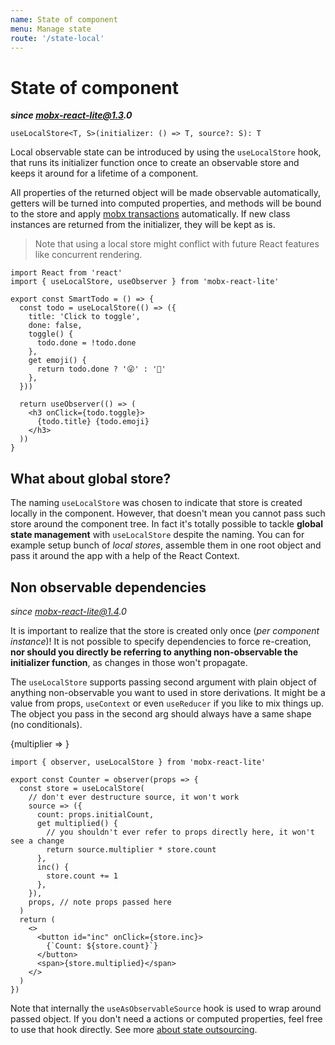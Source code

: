 ```yaml
---
name: State of component
menu: Manage state
route: '/state-local'
---
```



# State of component

**_since mobx-react-lite@1.3.0_**

```
useLocalStore<T, S>(initializer: () => T, source?: S): T
```

Local observable state can be introduced by using the `useLocalStore` hook, that runs its initializer function once to create an observable store and keeps it around for a lifetime of a component.

All properties of the returned object will be made observable automatically, getters will be turned into computed properties, and methods will be bound to the store and apply [mobx transactions][actions] automatically. If new class instances are returned from the initializer, they will be kept as is.

> Note that using a local store might conflict with future React features like concurrent rendering.


```tsx
import React from 'react'
import { useLocalStore, useObserver } from 'mobx-react-lite'

export const SmartTodo = () => {
  const todo = useLocalStore(() => ({
    title: 'Click to toggle',
    done: false,
    toggle() {
      todo.done = !todo.done
    },
    get emoji() {
      return todo.done ? '😜' : '🏃'
    },
  }))

  return useObserver(() => (
    <h3 onClick={todo.toggle}>
      {todo.title} {todo.emoji}
    </h3>
  ))
}
```

<Playground>
  <SmartTodo />
</Playground>

## What about global store?

The naming `useLocalStore` was chosen to indicate that store is created locally in the component. However, that doesn't mean you cannot pass such store around the component tree. In fact it's totally possible to tackle **global state management** with `useLocalStore` despite the naming. You can for example setup bunch of _local stores_, assemble them in one root object and pass it around the app with a help of the React Context.

## Non observable dependencies

_since mobx-react-lite@1.4.0_

It is important to realize that the store is created only once (_per component instance_)! It is not possible to specify dependencies to force re-creation, **nor should you directly be referring to anything non-observable the initializer function**, as changes in those won't propagate.

The `useLocalStore` supports passing second argument with plain object of anything non-observable you want to used in store derivations. It might be a value from props, `useContext` or even `useReducer` if you like to mix things up. The object you pass in the second arg should always have a same shape (no conditionals).


<Playground>
  <MultiplierInput>
    {multiplier => <Counter multiplier={multiplier} initialCount={1} />}
  </MultiplierInput>
</Playground>

```tsx
import { observer, useLocalStore } from 'mobx-react-lite'

export const Counter = observer(props => {
  const store = useLocalStore(
    // don't ever destructure source, it won't work
    source => ({
      count: props.initialCount,
      get multiplied() {
        // you shouldn't ever refer to props directly here, it won't see a change
        return source.multiplier * store.count
      },
      inc() {
        store.count += 1
      },
    }),
    props, // note props passed here
  )
  return (
    <>
      <button id="inc" onClick={store.inc}>
        {`Count: ${store.count}`}
      </button>
      <span>{store.multiplied}</span>
    </>
  )
})
```

Note that internally the `useAsObservableSource` hook is used to wrap around passed object. If you don't need a actions or computed properties, feel free to use that hook directly. See more [about state outsourcing](/state-outsourcing).

[decorators]: https://mobx.js.org/refguide/observable-decorator.html
[actions]: https://mobx.js.org/refguide/action.html
[mobx-state-tree]: https://github.com/mobxjs/mobx-state-tree
